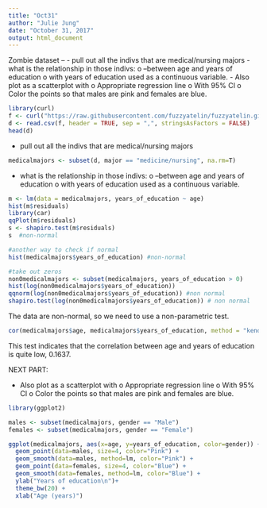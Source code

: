 ```yaml
---
title: "Oct31"
author: "Julie Jung"
date: "October 31, 2017"
output: html_document
---
```

Zombie dataset – 
-  pull out all the indivs that are medical/nursing majors
-	what is the relationship in those indivs:
o	–between age and years of education
o	with years of education used as a continuous variable. 
-	Also plot as a scatterplot with
o	Appropriate regression line
o	With 95% CI
o	Color the points so that males are pink and females are blue. 

```r
library(curl)
f <- curl("https://raw.githubusercontent.com/fuzzyatelin/fuzzyatelin.github.io/master/AN597_Fall17/zombies.csv")
d <- read.csv(f, header = TRUE, sep = ",", stringsAsFactors = FALSE)
head(d)
```

-  pull out all the indivs that are medical/nursing majors
```r
medicalmajors <- subset(d, major == "medicine/nursing", na.rm=T)
```

-  what is the relationship in those indivs:
      o	–between age and years of education
      o	with years of education used as a continuous variable. 

```r
m <- lm(data = medicalmajors, years_of_education ~ age)
hist(m$residuals)
library(car)
qqPlot(m$residuals)
s <- shapiro.test(m$residuals)
s  #non-normal

#another way to check if normal
hist(medicalmajors$years_of_education) #non-normal

#take out zeros
non0medicalmajors <- subset(medicalmajors, years_of_education > 0)
hist(log(non0medicalmajors$years_of_education))
qqnorm(log(non0medicalmajors$years_of_education)) #non normal
shapiro.test(log(non0medicalmajors$years_of_education)) # non normal
```
The data are non-normal, so we need to use a non-parametric test. 

```r
cor(medicalmajors$age, medicalmajors$years_of_education, method = "kendall")
```
This test indicates that the correlation between age and years of education is quite low, 0.1637. 

NEXT PART: 

-  Also plot as a scatterplot with
      o	Appropriate regression line
      o	With 95% CI
      o	Color the points so that males are pink and females are blue. 

```r
library(ggplot2)

males <- subset(medicalmajors, gender == "Male")
females <- subset(medicalmajors, gender == "Female")

ggplot(medicalmajors, aes(x=age, y=years_of_education, color=gender)) + 
  geom_point(data=males, size=4, color="Pink") +
  geom_smooth(data=males, method=lm, color="Pink") +
  geom_point(data=females, size=4, color="Blue") +
  geom_smooth(data=females, method=lm, color="Blue") +
  ylab("Years of education\n")+
  theme_bw(20) +
  xlab("Age (years)")

```